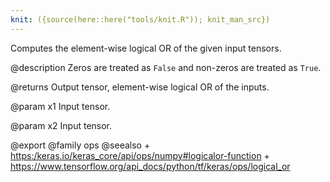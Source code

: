 ```yaml
---
knit: ({source(here::here("tools/knit.R")); knit_man_src})
---
```

Computes the element-wise logical OR of the given input tensors.

@description
Zeros are treated as `False` and non-zeros are treated as `True`.

@returns
    Output tensor, element-wise logical OR of the inputs.

@param x1
Input tensor.

@param x2
Input tensor.

@export
@family ops
@seealso
+ <https:/keras.io/keras_core/api/ops/numpy#logicalor-function>
+ <https://www.tensorflow.org/api_docs/python/tf/keras/ops/logical_or>
